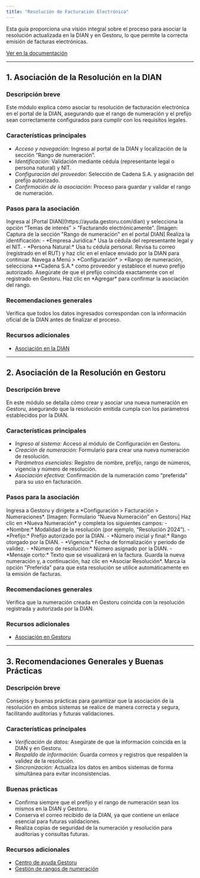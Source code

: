 ```yaml
---
title: "Resolución de Facturación Electrónica"
---
```


<Note>
Esta guía proporciona una visión integral sobre el proceso para asociar la resolución actualizada en la DIAN y en Gestoru, lo que permite la correcta emisión de facturas electrónicas.
</Note>

[Ver en la documentación](https://ayuda.gestoru.com/resolucion-facturacion)

---

## 1. Asociación de la Resolución en la DIAN

### Descripción breve
Este módulo explica cómo asociar tu resolución de facturación electrónica en el portal de la DIAN, asegurando que el rango de numeración y el prefijo sean correctamente configurados para cumplir con los requisitos legales.

### Características principales
- *Acceso y navegación:* Ingreso al portal de la DIAN y localización de la sección “Rango de numeración”.
- *Identificación:* Validación mediante cédula (representante legal o persona natural) y NIT.
- *Configuración del proveedor:* Selección de Cadena S.A. y asignación del prefijo autorizado.
- *Confirmación de la asociación:* Proceso para guardar y validar el rango de numeración.

### Pasos para la asociación

<Steps>
  <Step title="Accede al portal de la DIAN">
    Ingresa al [Portal DIAN](https://ayuda.gestoru.com/dian) y selecciona la opción “Temas de interés” > “Facturando electrónicamente”.  
    [Imagen: Captura de la sección "Rango de numeración" en el portal DIAN]
  </Step>
  <Step title="Identifícate">
    Realiza la identificación:
    - *Empresa Jurídica:* Usa la cédula del representante legal y el NIT.
    - *Persona Natural:* Usa tu cédula personal.
  </Step>
  <Step title="Recibe el enlace de acceso">
    Revisa tu correo (registrado en el RUT) y haz clic en el enlace enviado por la DIAN para continuar.
  </Step>
  <Step title="Configura el rango de numeración">
    Navega a Menú > *Configuración* > *Rango de numeración, selecciona **Cadena S.A.* como proveedor y establece el nuevo prefijo autorizado.  
    <Tip>Asegúrate de que el prefijo coincida exactamente con el registrado en Gestoru.</Tip>
  </Step>
  <Step title="Guarda la configuración">
    Haz clic en *Agregar* para confirmar la asociación del rango.
  </Step>
</Steps>

### Recomendaciones generales
<Warning>
Verifica que todos los datos ingresados correspondan con la información oficial de la DIAN antes de finalizar el proceso.
</Warning>

### Recursos adicionales
- [Asociación en la DIAN](https://ayuda.gestoru.com/resolucion-facturacion/dian)

---

## 2. Asociación de la Resolución en Gestoru

### Descripción breve
En este módulo se detalla cómo crear y asociar una nueva numeración en Gestoru, asegurando que la resolución emitida cumpla con los parámetros establecidos por la DIAN.

### Características principales
- *Ingreso al sistema:* Acceso al módulo de Configuración en Gestoru.
- *Creación de numeración:* Formulario para crear una nueva numeración de resolución.
- *Parámetros esenciales:* Registro de nombre, prefijo, rango de números, vigencia y número de resolución.
- *Asociación efectiva:* Confirmación de la numeración como “preferida” para su uso en facturación.

### Pasos para la asociación

<Steps>
  <Step title="Accede al módulo de numeraciones">
    Ingresa a Gestoru y dirígete a *Configuración > Facturación > Numeraciones*.  
    [Imagen: Formulario “Nueva Numeración” en Gestoru]
  </Step>
  <Step title="Crea una nueva numeración">
    Haz clic en *Nueva Numeración* y completa los siguientes campos:
    - *Nombre:* Modalidad de la resolución (por ejemplo, “Resolución 2024”).
    - *Prefijo:* Prefijo autorizado por la DIAN.
    - *Número inicial y final:* Rango otorgado por la DIAN.
    - *Vigencia:* Fecha de formalización y periodo de validez.
    - *Número de resolución:* Número asignado por la DIAN.
    - *Mensaje corto:* Texto que se visualizará en la factura.
  </Step>
  <Step title="Guarda y asocia la numeración">
    Guarda la nueva numeración y, a continuación, haz clic en *Asociar Resolución*.  
    <Tip>Marca la opción "Preferida" para que esta resolución se utilice automáticamente en la emisión de facturas.</Tip>
  </Step>
</Steps>

### Recomendaciones generales
<Note>
Verifica que la numeración creada en Gestoru coincida con la resolución registrada y autorizada por la DIAN.
</Note>

### Recursos adicionales
- [Asociación en Gestoru](https://ayuda.gestoru.com/resolucion-facturacion/gestoru)

---

## 3. Recomendaciones Generales y Buenas Prácticas

### Descripción breve
Consejos y buenas prácticas para garantizar que la asociación de la resolución en ambos sistemas se realice de manera correcta y segura, facilitando auditorías y futuras validaciones.

### Características principales
- *Verificación de datos:* Asegúrate de que la información coincida en la DIAN y en Gestoru.
- *Respaldo de información:* Guarda correos y registros que respalden la validez de la resolución.
- *Sincronización:* Actualiza los datos en ambos sistemas de forma simultánea para evitar inconsistencias.

### Buenas prácticas
- <Check>Confirma siempre que el prefijo y el rango de numeración sean los mismos en la DIAN y Gestoru.</Check>
- <Info>Conserva el correo recibido de la DIAN, ya que contiene un enlace esencial para futuras validaciones.</Info>
- <Tip>Realiza copias de seguridad de la numeración y resolución para auditorías y consultas futuras.</Tip>

### Recursos adicionales
- [Centro de ayuda Gestoru](https://ayuda.gestoru.com)
- [Gestión de rangos de numeración](https://ayuda.gestoru.com/numeraciones)